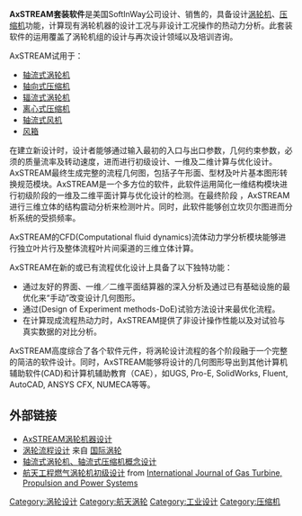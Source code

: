 <!-- 檔案不存在 [[Image:Low-pressure-gas-turbine-for-aircraft-engine.png|thumb]] ，可從英文維基百科取得 -->
'''AxSTREAM套装软件'''是美国SoftInWay公司设计、销售的，具备设计[[涡轮机|涡轮机]]、[[压缩机|压缩机]]功能，计算现有涡轮机器的设计工况与非设计工况操作的热动力分析。此套装软件的运用覆盖了涡轮机组的设计与再次设计领域以及培训咨询。

AxSTREAM试用于：
* [[轴流式涡轮机|轴流式涡轮机]]
* [[轴向式压缩机|轴向式压缩机]]
* [[辐流式涡轮机|辐流式涡轮机]]
* [[离心式压缩机|离心式压缩机]]
* [[轴流式风机|轴流式风机]]
* [[风箱|风箱]]

在建立新设计时，设计者能够通过输入最初的入口与出口参数，几何约束参数，必须的质量流率及转动速度，进而进行初级设计、一维及二维计算与优化设计。AxSTREAM最终生成完整的流程几何图，包括子午形面、型材及叶片基本图形转换规范模块。AxSTREAM是一个多方位的软件，此软件运用简化一维结构模块进行初级阶段的一维及二维平面计算与优化设计的检测。在最终阶段 ，AxSTREAM进行三维立体的结构震动分析来检测叶片。同时，此软件能够创立坎贝尔图进而分析系统的受损频率。

<!-- 檔案不存在 [[Image:Low-pressure-gas-turbine-for-aircraft-engine.png|thumb]] ，可從英文維基百科取得 -->

AxSTREAM的CFD(Computational fluid dynamics)流体动力学分析模块能够进行独立叶片行及整体流程叶片间渠道的三维立体计算。

AxSTREAM在新的或已有流程优化设计上具备了以下独特功能：

* 通过友好的界面、一维／二维平面结算器的深入分析及通过已有基础设施的最优化来“手动”改变设计几何图形。
* 通过(Design of Experiment methods-DoE)试验方法设计来最优化流程。
* 在计算现成流程热动力时，AxSTREAM提供了非设计操作性能以及对试验与真实数据的对比分析。

AxSTREAM高度综合了各个软件元件，将涡轮设计流程的各个阶段融于一个完整的简洁的软件设计。同时，AxSTREAM能够将设计的几何图形导出到其他计算机辅助软件(CAD)和计算机辅助教育（CAE），如UGS, Pro-E, SolidWorks, Fluent, AutoCAD, ANSYS CFX, NUMECA等等。

==外部链接==
*[https://web.archive.org/web/20100528104958/http://softinway.com/products/axstream-turbomachinery-design.asp AxSTREAM涡轮机器设计]
*[http://www.turbomachinerymag.com/sub/2009/March-.pdf#page=27 涡轮流程设计]{{dead link|date=2017年11月 |bot=InternetArchiveBot |fix-attempted=yes }} 来自  [http://www.turbomachinerymag.com 国际涡轮]{{Wayback|url=http://www.turbomachinerymag.com/ |date=20100608202505 }}
*[http://www.came-gt.com/dmdocuments/3IntGasTurbineConf/3a.%20S1%20T1%20Jansohn/S1%20T1%20-1%20Moroz.pdf 轴流式涡轮机、轴流式压缩机概念设计]{{dead link|date=2017年11月 |bot=InternetArchiveBot |fix-attempted=yes }}
*[http://wwwsoc.nii.ac.jp/gtsj/jgpp/v02n01tp03.pdf 航天工程燃气涡轮机初级设计]{{Wayback|url=http://wwwsoc.nii.ac.jp/gtsj/jgpp/v02n01tp03.pdf |date=20110611232439 }} from [http://wwwsoc.nii.ac.jp/gtsj/jgpp/ International Journal of Gas Turbine, Propulsion and Power Systems]{{Wayback|url=http://wwwsoc.nii.ac.jp/gtsj/jgpp/ |date=20090812095611 }}

[[Category:涡轮设计|Category:涡轮设计]]
[[Category:航天涡轮|Category:航天涡轮]]
[[Category:工业设计|Category:工业设计]]
[[Category:压缩机|Category:压缩机]]